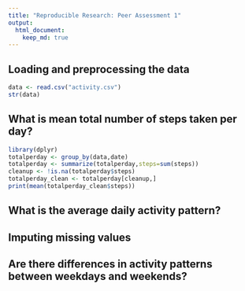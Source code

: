 ```yaml
---
title: "Reproducible Research: Peer Assessment 1"
output: 
  html_document:
    keep_md: true
---
```


## Loading and preprocessing the data
```r
data <- read.csv("activity.csv")
str(data)
```


## What is mean total number of steps taken per day?
```r
library(dplyr)
totalperday <- group_by(data,date)
totalperday <- summarize(totalperday,steps=sum(steps))
cleanup <- !is.na(totalperday$steps)
totalperday_clean <- totalperday[cleanup,]
print(mean(totalperday_clean$steps))
```


## What is the average daily activity pattern?



## Imputing missing values



## Are there differences in activity patterns between weekdays and weekends?
